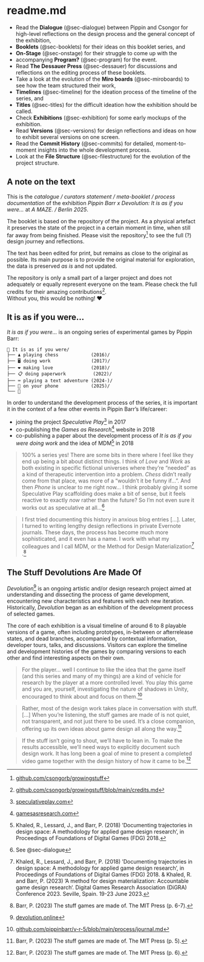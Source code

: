 # readme.md {.unnumbered}

* Read the **Dialogue** (@sec-dialogue) between Pippin and Csongor for high-level reflections on the design process and the general concept of the exhibition,
* **Booklets** (@sec-booklets) for their ideas on this booklet series, and
* **On-Stage** (@sec-onstage) for their struggle to come up with the 
* accompanying **Program?** (@sec-program) for the event.
* Read **The Dessauer Press** (@sec-dessauer) for discussions and reflections on the editing process of these booklets.
* Take a look at the evolution of the **Miro boards** (@sec-miroboards) to see how the team structured their work,
* **Timelines** (@sec-timeline) for the ideation process of the timeline of the series, and
* **Titles** (@sec-titles) for the difficult ideation how the exhibition should be called.
* Check **Exhibitions** (@sec-exhibition) for some early mockups of the exhibition.
* Read **Versions** (@sec-versions) for design reflections and ideas on how to exhibit several versions on one screen.
* Read the **Commit History** (@sec-commits) for detailed, moment-to-moment insights into the whole development process.
* Look at the **File Structure** (@sec-filestructure) for the evolution of the project structure.

## A note on the text

This is the *catalogue / curators statement / meta-booklet / process documentation* of the exhibition *Pippin Barr x Devolution: It is as if you were...* at *A MAZE. / Berlin 2025*.

The booklet is based on the repository of the project. As a physical artefact it preserves the state of the project in a certain moment in time, when still far away from being finished. Please visit the repository^[[github.com/csongorb/growingstuff](https://github.com/csongorb/growingstuff)] to see the full (?) design journey and reflections.

The text has been edited for print, but remains as close to the original as possible. Its main purpose is to provide the original material for exploration, the data is preserved *as is* and not updated.

The repository is only a small part of a larger project and does not adequately or equally represent everyone on the team.  Please check the full credits for their amazing contributions^[[github.com/csongorb/growingstuff/blob/main/credits.md](https://github.com/csongorb/growingstuff/blob/main/credits.md)].  
Without you, this would be nothing! ❤️

## It is as if you were...

*It is as if you were...* is an ongoing series of experimental games by Pippin Barr:

```
🌱 It is as if you were/
├── ♟️ playing chess            (2016)/
├── 🖥️ doing work               (2017)/
├── ❤️ making love              (2018)/
├── 📋 doing paperwork          (2022)/
├── ⌨️ playing a text adventure (2024-)/
├── 📱 on your phone            (2025)/
└── 🌸
```

In order to understand the development process of the series, it is important it in the context of a few other events in Pippin Barr's life/career:

- joining the project *Speculative Play*^[[speculativeplay.com](http://www.speculativeplay.com/)] in 2017
- co-publishing the *Games as Research*^[[gamesasresearch.com](https://www.gamesasresearch.com)] website in 2018
- co-publishing a paper about the development process of *It is as if you were doing work* and the idea of MDM^[Khaled, R., Lessard, J., and Barr, P. (2018) ‘Documenting trajectories in design space: A methodology for applied game design research‘, in Proceedings of Foundations of Digital Games (FDG) 2018.] in 2018

> 100% a series yes! There are some bits in there where I feel like they end up being a bit about distinct things. I think of *Love* and *Work* as both existing in specific fictional universes where they're "needed" as a kind of therapeutic intervention into a problem. *Chess* didn't really come from that place, was more of a "wouldn't it be funny if...". And then *Phone* is unclear to me right now... I think probably giving it some Speculative Play scaffolding does make a bit of sense, but it feels reactive to exactly *now* rather than the future? So I'm not even sure it works out as speculative at all...^[See @sec-dialogue]

> I first tried documenting this history in anxious blog entries [...]. Later, I turned to writing lengthy design reflections in private Evernote journals. These days, the process has become much more sophisticated, and it even has a name. I work with what my colleagues and I call MDM, or the Method for Design Materialization^[Khaled, R., Lessard, J., and Barr, P. (2018) ‘Documenting trajectories in design space: A methodology for applied game design research‘, in Proceedings of Foundations of Digital Games (FDG) 2018. & Khaled, R. and Barr, P. (2023) ‘A method for design materialization: Accountable game design research‘. Digital Games Research Association (DiGRA) Conference 2023. Seville, Spain. 19-23 June 2023.] .^[Barr, P. (2023) The stuff games are made of. The MIT Press (p. 6-7).]

## The Stuff Devolutions Are Made Of

*Devolution*^[[devolution.online](https://devolution.online/)] is an ongoing artistic and/or design research project aimed at understanding and dissecting the process of game development, encountering new characteristics and features with each new iteration. Historically, *Devolution* began as an exhibition of the development process of selected games. 

The core of each exhibition is a visual timeline of around 6 to 8 playable versions of a game, often including prototypes, in-between or afterrelease states, and dead branches, accompanied by contextual information, developer tours, talks, and discussions. Visitors can explore the timeline and development histories of the games by comparing versions to each other and find interesting aspects on their own.

> For the player... well I continue to like the idea that the game itself (and this series and many of my things) are a kind of vehicle for research by the player at a more controlled level. You play this game and you are, yourself, investigating the nature of shadows in Unity, encouraged to think about and focus on them.^[[github.com/pippinbarr/v-r-5/blob/main/process/journal.md](https://github.com/pippinbarr/v-r-5/blob/main/process/journal.md)]

> Rather, most of the design work takes place in conversation with stuff. [...] When you’re listening, the stuff games are made of is not quiet, not transparent, and not just there to be used. It’s a close companion, offering up its own ideas about game design all along the way.^[Barr, P. (2023) The stuff games are made of. The MIT Press (p. 5).]

> If the stuff isn’t going to shout, we’ll have to lean in. To make the results accessible, we’ll need ways to explicitly document such design work. It has long been a goal of mine to present a completed video game together with the design history of how it came to be.^[Barr, P. (2023) The stuff games are made of. The MIT Press (p. 6).]
